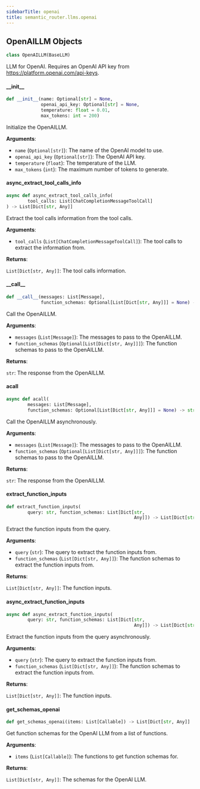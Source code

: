 ```yaml
---
sidebarTitle: openai
title: semantic_router.llms.openai
---
```


## OpenAILLM Objects

```python
class OpenAILLM(BaseLLM)
```

LLM for OpenAI. Requires an OpenAI API key from https://platform.openai.com/api-keys.

#### \_\_init\_\_

```python
def __init__(name: Optional[str] = None,
             openai_api_key: Optional[str] = None,
             temperature: float = 0.01,
             max_tokens: int = 200)
```

Initialize the OpenAILLM.

**Arguments**:

- `name` (`Optional[str]`): The name of the OpenAI model to use.
- `openai_api_key` (`Optional[str]`): The OpenAI API key.
- `temperature` (`float`): The temperature of the LLM.
- `max_tokens` (`int`): The maximum number of tokens to generate.

#### async\_extract\_tool\_calls\_info

```python
async def async_extract_tool_calls_info(
        tool_calls: List[ChatCompletionMessageToolCall]
) -> List[Dict[str, Any]]
```

Extract the tool calls information from the tool calls.

**Arguments**:

- `tool_calls` (`List[ChatCompletionMessageToolCall]`): The tool calls to extract the information from.

**Returns**:

`List[Dict[str, Any]]`: The tool calls information.

#### \_\_call\_\_

```python
def __call__(messages: List[Message],
             function_schemas: Optional[List[Dict[str, Any]]] = None) -> str
```

Call the OpenAILLM.

**Arguments**:

- `messages` (`List[Message]`): The messages to pass to the OpenAILLM.
- `function_schemas` (`Optional[List[Dict[str, Any]]]`): The function schemas to pass to the OpenAILLM.

**Returns**:

`str`: The response from the OpenAILLM.

#### acall

```python
async def acall(
        messages: List[Message],
        function_schemas: Optional[List[Dict[str, Any]]] = None) -> str
```

Call the OpenAILLM asynchronously.

**Arguments**:

- `messages` (`List[Message]`): The messages to pass to the OpenAILLM.
- `function_schemas` (`Optional[List[Dict[str, Any]]]`): The function schemas to pass to the OpenAILLM.

**Returns**:

`str`: The response from the OpenAILLM.

#### extract\_function\_inputs

```python
def extract_function_inputs(
        query: str, function_schemas: List[Dict[str,
                                                Any]]) -> List[Dict[str, Any]]
```

Extract the function inputs from the query.

**Arguments**:

- `query` (`str`): The query to extract the function inputs from.
- `function_schemas` (`List[Dict[str, Any]]`): The function schemas to extract the function inputs from.

**Returns**:

`List[Dict[str, Any]]`: The function inputs.

#### async\_extract\_function\_inputs

```python
async def async_extract_function_inputs(
        query: str, function_schemas: List[Dict[str,
                                                Any]]) -> List[Dict[str, Any]]
```

Extract the function inputs from the query asynchronously.

**Arguments**:

- `query` (`str`): The query to extract the function inputs from.
- `function_schemas` (`List[Dict[str, Any]]`): The function schemas to extract the function inputs from.

**Returns**:

`List[Dict[str, Any]]`: The function inputs.

#### get\_schemas\_openai

```python
def get_schemas_openai(items: List[Callable]) -> List[Dict[str, Any]]
```

Get function schemas for the OpenAI LLM from a list of functions.

**Arguments**:

- `items` (`List[Callable]`): The functions to get function schemas for.

**Returns**:

`List[Dict[str, Any]]`: The schemas for the OpenAI LLM.

